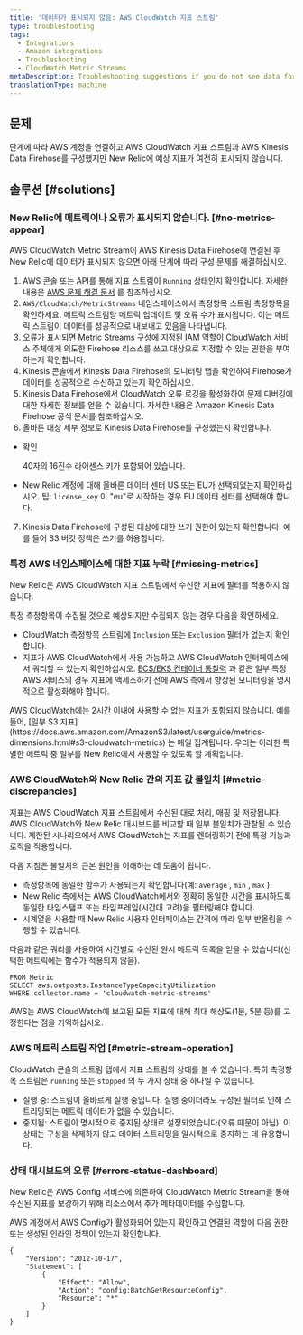 ```yaml
---
title: '데이터가 표시되지 않음: AWS CloudWatch 지표 스트림'
type: troubleshooting
tags:
  - Integrations
  - Amazon integrations
  - Troubleshooting
  - CloudWatch Metric Streams
metaDescription: Troubleshooting suggestions if you do not see data for your AWS CloudWatch Metric Streams integration in the New Relic infrastructure UI.
translationType: machine
---
```


## 문제

단계에 따라 AWS 계정을 연결하고 AWS CloudWatch 지표 스트림과 AWS Kinesis Data Firehose를 구성했지만 New Relic에 예상 지표가 여전히 표시되지 않습니다.

## 솔루션 [#solutions]

### New Relic에 메트릭이나 오류가 표시되지 않습니다. [#no-metrics-appear]

AWS CloudWatch Metric Stream이 AWS Kinesis Data Firehose에 연결된 후 New Relic에 데이터가 표시되지 않으면 아래 단계에 따라 구성 문제를 해결하십시오.

1. AWS 콘솔 또는 API를 통해 지표 스트림이 `Running` 상태인지 확인합니다. 자세한 내용은 [AWS 문제 해결 문서](https://docs.aws.amazon.com/AmazonCloudWatch/latest/monitoring/CloudWatch-metric-streams-troubleshoot.html) 를 참조하십시오.
2. `AWS/CloudWatch/MetricStreams` 네임스페이스에서 측정항목 스트림 측정항목을 확인하세요. 메트릭 스트림당 메트릭 업데이트 및 오류 수가 표시됩니다. 이는 메트릭 스트림이 데이터를 성공적으로 내보내고 있음을 나타냅니다.
3. 오류가 표시되면 Metric Streams 구성에 지정된 IAM 역할이 CloudWatch 서비스 주체에게 의도한 Firehose 리소스를 쓰고 대상으로 지정할 수 있는 권한을 부여하는지 확인합니다.
4. Kinesis 콘솔에서 Kinesis Data Firehose의 모니터링 탭을 확인하여 Firehose가 데이터를 성공적으로 수신하고 있는지 확인하십시오.
5. Kinesis Data Firehose에서 CloudWatch 오류 로깅을 활성화하여 문제 디버깅에 대한 자세한 정보를 얻을 수 있습니다. 자세한 내용은 Amazon Kinesis Data Firehose 공식 문서를 참조하십시오.
6. 올바른 대상 세부 정보로 Kinesis Data Firehose를 구성했는지 확인합니다.

* 확인

  <InlinePopover type="licenseKey"/>

  40자의 16진수 라이센스 키가 포함되어 있습니다.

* New Relic 계정에 대해 올바른 데이터 센터 US 또는 EU가 선택되었는지 확인하십시오. 팁: `license_key` 이 "eu"로 시작하는 경우 EU 데이터 센터를 선택해야 합니다.

7. Kinesis Data Firehose에 구성된 대상에 대한 쓰기 권한이 있는지 확인합니다. 예를 들어 S3 버킷 정책은 쓰기를 허용합니다.

### 특정 AWS 네임스페이스에 대한 지표 누락 [#missing-metrics]

New Relic은 AWS CloudWatch 지표 스트림에서 수신한 지표에 필터를 적용하지 않습니다.

특정 측정항목이 수집될 것으로 예상되지만 수집되지 않는 경우 다음을 확인하세요.

* CloudWatch 측정항목 스트림에 `Inclusion` 또는 `Exclusion` 필터가 없는지 확인합니다.
* 지표가 AWS CloudWatch에서 사용 가능하고 AWS CloudWatch 인터페이스에서 쿼리할 수 있는지 확인하십시오. [ECS/EKS 컨테이너 통찰력](https://docs.aws.amazon.com/AmazonCloudWatch/latest/monitoring/deploy-container-insights.html) 과 같은 일부 특정 AWS 서비스의 경우 지표에 액세스하기 전에 AWS 측에서 향상된 모니터링을 명시적으로 활성화해야 합니다.

<Callout variant="important">
  AWS CloudWatch에는 2시간 이내에 사용할 수 없는 지표가 포함되지 않습니다. 예를 들어, [일부 S3 지표](https://docs.aws.amazon.com/AmazonS3/latest/userguide/metrics-dimensions.html#s3-cloudwatch-metrics) 는 매일 집계됩니다. 우리는 이러한 특별한 메트릭 중 일부를 New Relic에서 사용할 수 있도록 할 계획입니다.
</Callout>

### AWS CloudWatch와 New Relic 간의 지표 값 불일치 [#metric-discrepancies]

지표는 AWS CloudWatch 지표 스트림에서 수신된 대로 처리, 매핑 및 저장됩니다. AWS CloudWatch와 New Relic 대시보드를 비교할 때 일부 불일치가 관찰될 수 있습니다. 제한된 시나리오에서 AWS CloudWatch는 지표를 렌더링하기 전에 특정 기능과 로직을 적용합니다.

다음 지침은 불일치의 근본 원인을 이해하는 데 도움이 됩니다.

* 측정항목에 동일한 함수가 사용되는지 확인합니다(예: `average` , `min` , `max` ).
* New Relic 측에서는 AWS CloudWatch에서와 정확히 동일한 시간을 표시하도록 동일한 타임스탬프 또는 타임프레임(시간대 고려)을 필터링해야 합니다.
* 시계열을 사용할 때 New Relic 사용자 인터페이스는 간격에 따라 일부 반올림을 수행할 수 있습니다.

다음과 같은 쿼리를 사용하여 시간별로 수신된 원시 메트릭 목록을 얻을 수 있습니다(선택한 메트릭에는 함수가 적용되지 않음).

```
FROM Metric 
SELECT aws.outposts.InstanceTypeCapacityUtilization
WHERE collector.name = 'cloudwatch-metric-streams'
```

AWS는 AWS CloudWatch에 보고된 모든 지표에 대해 최대 해상도(1분, 5분 등)를 고정한다는 점을 기억하십시오.

### AWS 메트릭 스트림 작업 [#metric-stream-operation]

CloudWatch 콘솔의 스트림 탭에서 지표 스트림의 상태를 볼 수 있습니다. 특히 측정항목 스트림은 `running` 또는 `stopped` 의 두 가지 상태 중 하나일 수 있습니다.

* 실행 중: 스트림이 올바르게 실행 중입니다. 실행 중이더라도 구성된 필터로 인해 스트리밍되는 메트릭 데이터가 없을 수 있습니다.
* 중지됨: 스트림이 명시적으로 중지된 상태로 설정되었습니다(오류 때문이 아님). 이 상태는 구성을 삭제하지 않고 데이터 스트리밍을 일시적으로 중지하는 데 유용합니다.

### 상태 대시보드의 오류 [#errors-status-dashboard]

New Relic은 AWS Config 서비스에 의존하여 CloudWatch Metric Stream을 통해 수신된 지표를 보강하기 위해 리소스에서 추가 메타데이터를 수집합니다.

AWS 계정에서 AWS Config가 활성화되어 있는지 확인하고 연결된 역할에 다음 권한 또는 생성된 인라인 정책이 있는지 확인합니다.

```
{
    "Version": "2012-10-17",
    "Statement": [
        {
            "Effect": "Allow",
            "Action": "config:BatchGetResourceConfig",
            "Resource": "*"
        }
    ]
}
```